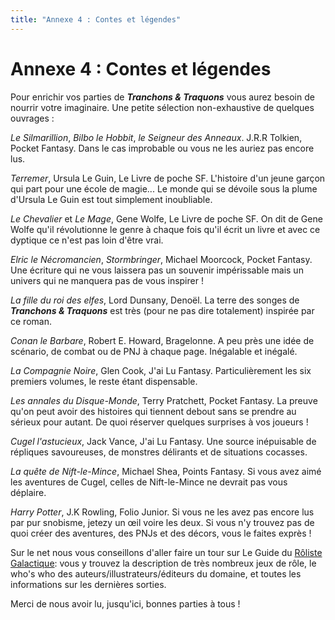 ```yaml
---
title: "Annexe 4 : Contes et légendes"
---
```


# Annexe 4 : Contes et légendes

Pour enrichir vos parties de **_Tranchons & Traquons_** vous aurez besoin de nourrir votre imaginaire. Une petite sélection non-exhaustive de quelques ouvrages :

_Le Silmarillion_, _Bilbo le Hobbit_, _le Seigneur des Anneaux_. J.R.R Tolkien, Pocket Fantasy. Dans le cas improbable ou vous ne les auriez pas encore lus.

_Terremer_, Ursula Le Guin, Le Livre de poche SF. L'histoire d'un jeune garçon qui part pour une école de magie... Le monde qui se dévoile sous la plume d'Ursula Le Guin est tout simplement inoubliable.

_Le Chevalier_ et _Le Mage_, Gene Wolfe, Le Livre de poche SF. On dit de Gene Wolfe qu'il révolutionne le genre à chaque fois qu'il écrit un livre et avec ce dyptique ce n'est pas loin d'être vrai.

_Elric le Nécromancien_, _Stormbringer_, Michael Moorcock, Pocket Fantasy. Une écriture qui ne vous laissera pas un souvenir impérissable mais un univers qui ne manquera pas de vous inspirer !

_La fille du roi des elfes_, Lord Dunsany, Denoël. La terre des songes de **_Tranchons & Traquons_** est très (pour ne pas dire totalement) inspirée par ce roman.

_Conan le Barbare_, Robert E. Howard, Bragelonne. A peu près une idée de scénario, de combat ou de PNJ à chaque page. Inégalable et inégalé.

_La Compagnie Noire_, Glen Cook, J'ai Lu Fantasy. Particulièrement les six premiers volumes, le reste étant dispensable.

_Les annales du Disque-Monde_, Terry Pratchett, Pocket Fantasy. La preuve qu'on peut avoir des histoires qui tiennent debout sans se prendre au sérieux pour autant. De quoi réserver quelques surprises à vos joueurs !

_Cugel l'astucieux_, Jack Vance, J'ai Lu Fantasy. Une source inépuisable de répliques savoureuses, de monstres délirants et de situations cocasses.

_La quête de Nift-le-Mince_, Michael Shea, Points Fantasy. Si vous avez aimé les aventures de Cugel, celles de Nift-le-Mince ne devrait pas vous déplaire.

_Harry Potter_, J.K Rowling, Folio Junior. Si vous ne les avez pas encore lus par pur snobisme, jetezy un œil voire les deux. Si vous n'y trouvez pas de quoi créer des aventures, des PNJs et des décors, vous le faites exprès !

Sur le net nous vous conseillons d'aller faire un tour sur Le Guide du [Rôliste Galactique](http://www.legrog.org): vous y trouvez la description de très nombreux jeux de rôle, le who's who des auteurs/illustrateurs/éditeurs du domaine, et toutes les informations sur les dernières sorties.

Merci de nous avoir lu, jusqu'ici, bonnes parties à tous !
